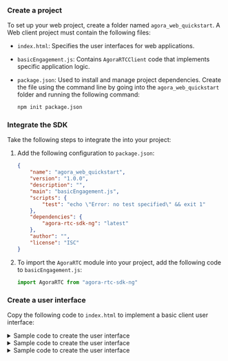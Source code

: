 
<PlatformWrapper platform = "web">

### Create a project

To set up your web project, create a folder named `agora_web_quickstart`. A Web client project must contain the following files:

* `index.html`: Specifies the user interfaces for web applications.
* `basicEngagement.js`: Contains `AgoraRTCClient` code that implements specific application logic.
* `package.json`: Used to install and manage project dependencies. Create the file using the command line by going into the `agora_web_quickstart` folder and running the following command:

    ```bash
    npm init package.json
    ```

### Integrate the SDK​

Take the following steps to integrate the <Vg k="COMPANY" /> <Vpd k="SDK"/> into your project:

1. Add the following configuration to `package.json`:

    ```json
    {
        "name": "agora_web_quickstart",
        "version": "1.0.0",
        "description": "",
        "main": "basicEngagement.js",
        "scripts": {
            "test": "echo \"Error: no test specified\" && exit 1"
        },
        "dependencies": {
            "agora-rtc-sdk-ng": "latest"
        },
        "author": "",
        "license": "ISC"
    }
    ```

2. To import the `AgoraRTC` module into your project, add the following code to `basicEngagement.js`:

    ```js
    import AgoraRTC from "agora-rtc-sdk-ng"
    ```

### Create a user interface​

Copy the following code to `index.html` to implement a basic client user interface:

<ProductWrapper product='video-calling'>
<details>
<summary>Sample code to create the user interface</summary>

<CodeBlock language="html" showLineNumbers>
{`<!DOCTYPE html>
<html lang="en">
    <head>
        <meta charset="UTF-8" />
        <title>Web SDK Video Quickstart</title>
        <!--
        This line is used to refer to the bundle.js file packaged by webpack. A sample webpack configuration is shown in the later step of running your app.
        -->
        <script src="./dist/bundle.js"></script>
    </head>
    <body>
        <h2 class="left-align">Web SDK Video Quickstart</h2>
        <div class="row">
            <div>
                <button type="button" id="host-join">Join as host</button>
                <button type="button" id="audience-join">Join as audience</button>
                <button type="button" id="leave">Leave</button>
            </div>
        </div>
    </body>
</html>`}
</CodeBlock>
</details>
</ProductWrapper>

<ProductWrapper product='voice-calling'>
<details>
<summary>Sample code to create the user interface</summary>

<CodeBlock language="html" showLineNumbers>
{`<!DOCTYPE html>
<html lang="en">
<head>
    <meta charset="UTF-8">
    <title>Web SDK Voice Quickstart</title>
    <!--
    This line is used to refer to the bundle.js file packaged by webpack. A sample webpack configuration is shown in the later step of running your app.
    -->
    <script src="./dist/bundle.js"></script>
</head>
<body>
    <h2 class="left-align">Web SDK Voice Quickstart</h2>
        <div class="row">
            <div>
                <button type="button" id="join">JOIN</button>
                <button type="button" id="leave">LEAVE</button>
            </div>
        </div>
</body>
</html>`}
</CodeBlock>
</details>
</ProductWrapper>

<ProductWrapper product='interactive-live-streaming, broadcast-streaming'>
<details>
<summary>Sample code to create the user interface</summary>
<CodeBlock language="html" showLineNumbers>
{`<!DOCTYPE html>
<html lang="en">
    <head>
        <meta charset="UTF-8" />
        <title>Web SDK Video Quickstart</title>
        <!--
        This line is used to refer to the bundle.js file packaged by webpack. A sample webpack configuration is shown in the later step of running your app.
        -->
        <script src="./dist/bundle.js"></script>
    </head>
    <body>
        <h2 class="left-align">Web SDK Video Quickstart</h2>
        <div class="row">
            <div>
                <button type="button" id="join">JOIN</button>
                <button type="button" id="leave">LEAVE</button>
            </div>
        </div>
    </body>
</html>`}
</CodeBlock>
</details>
</ProductWrapper>

</PlatformWrapper>